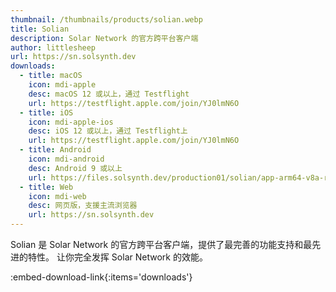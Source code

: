```yaml
---
thumbnail: /thumbnails/products/solian.webp
title: Solian
description: Solar Network 的官方跨平台客户端
author: littlesheep
url: https://sn.solsynth.dev
downloads:
  - title: macOS
    icon: mdi-apple
    desc: macOS 12 或以上，通过 Testflight
    url: https://testflight.apple.com/join/YJ0lmN6O
  - title: iOS
    icon: mdi-apple-ios
    desc: iOS 12 或以上，通过 Testflight上
    url: https://testflight.apple.com/join/YJ0lmN6O
  - title: Android
    icon: mdi-android
    desc: Android 9 或以上
    url: https://files.solsynth.dev/production01/solian/app-arm64-v8a-release.apk
  - title: Web
    icon: mdi-web
    desc: 网页版，支援主流浏览器
    url: https://sn.solsynth.dev
---
```


Solian 是 Solar Network 的官方跨平台客户端，提供了最完善的功能支持和最先进的特性。
让你完全发挥 Solar Network 的效能。

:embed-download-link{:items='downloads'}
